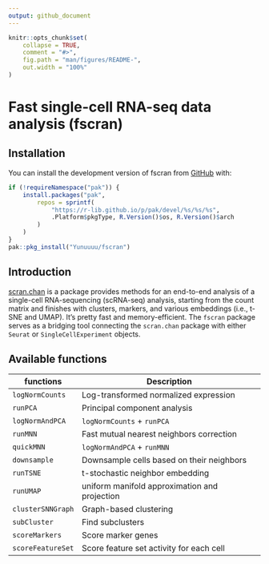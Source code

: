 ```yaml
---
output: github_document
---
```


<!-- README.md is generated from README.Rmd. Please edit that file -->

```r
knitr::opts_chunk$set(
    collapse = TRUE,
    comment = "#>",
    fig.path = "man/figures/README-",
    out.width = "100%"
)
```

# Fast single-cell RNA-seq data analysis (fscran)

<!-- badges: start -->
<!-- badges: end -->

## Installation

You can install the development version of fscran from [GitHub](https://github.com/) with:

``` r
if (!requireNamespace("pak")) {
    install.packages("pak",
        repos = sprintf(
            "https://r-lib.github.io/p/pak/devel/%s/%s/%s",
            .Platform$pkgType, R.Version()$os, R.Version()$arch
        )
    )
}
pak::pkg_install("Yunuuuu/fscran")
```

## Introduction

[scran.chan](https://github.com/LTLA/scran.chan) is a package provides methods
for an end-to-end analysis of a single-cell RNA-sequencing (scRNA-seq) analysis,
starting from the count matrix and finishes with clusters, markers, and various
embeddings (i.e., t-SNE and UMAP). It's pretty fast and memory-efficient. The
`fscran` package serves as a bridging tool connecting the `scran.chan` package
with either `Seurat` or `SingleCellExperiment` objects.


## Available functions

| functions         | Description                                   |
| ----------------- | --------------------------------------------- |
| `logNormCounts`   | Log-transformed normalized expression         |
| `runPCA`          | Principal component analysis                  |
| `logNormAndPCA`   | `logNormCounts` + `runPCA`                    |
| `runMNN`          | Fast mutual nearest neighbors correction      |
| `quickMNN`        | `logNormAndPCA` + `runMNN`                    |
| `downsample`      | Downsample cells based on their neighbors     |
| `runTSNE`         | t-stochastic neighbor embedding               |
| `runUMAP`         | uniform manifold approximation and projection |
| `clusterSNNGraph` | Graph-based clustering                        |
| `subCluster`      | Find subclusters                              |
| `scoreMarkers`    | Score marker genes                            |
| `scoreFeatureSet` | Score feature set activity for each cell      |
